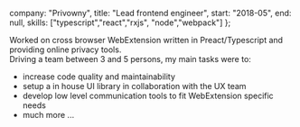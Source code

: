 
  company: "Privowny",
  title: "Lead frontend engineer",
  start: "2018-05",
  end: null,
  skills: ["typescript","react","rxjs", "node","webpack"]
};

Worked on cross browser WebExtension written in Preact/Typescript and providing online privacy tools.  
Driving a team between 3 and 5 persons, my main tasks were to:

- increase code quality and maintainability
- setup a in house UI library in collaboration with the UX team
- develop low level communication tools to fit WebExtension specific needs
- much more ...
